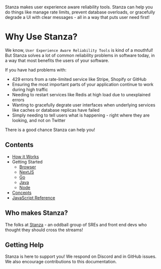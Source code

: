 
Stanza makes user experience aware reliability tools. Stanza can help you do things like manage rate limits, prevent database overloads, or gracefully degrade a UI with clear messages - all in a way that puts user need first!

# Why Use Stanza?

We know, `User Experience Aware Reliability Tools` is kind of a mouthful! But Stanza solves a lot of common reliability problems in software today, in a way that most benefits the users of your software.

If you have had problems with:
- 429 errors from a rate-limited service like Stripe, Shopify or GitHub
- Ensuring the most important parts of your application continue to work during high traffic
- Needing to restart services like Redis at high load due to unexplained errors
- Wanting to gracefully degrate user interfaces when underlying services like caches or database replicas have failed
- Simply needing to tell users what is happening - right where they are looking, and not on Twitter

There is a good chance Stanza can help you!

## Contents
- [How it Works](./howitworks)
- Getting Started
  - [Browser](./gettingstarted/browser)
  - [NextJS](./gettingstarted/next-js)
  - [Go](./gettingstarted/go)
  - [Java](./gettingstarted/java)
  - [Node](./gettingstarted/node)
- [Concepts](./concepts)
- [JavaScript Reference](./javascript)

## Who makes Stanza?

The folks at [Stanza](https://stanza.systems) - an oddball group of SREs and front end devs who thought they should cross the streams!

## Getting Help

Stanza is here to support you! We respond on Discord and in GitHub issues. We also encourage contributions to this documentation.
